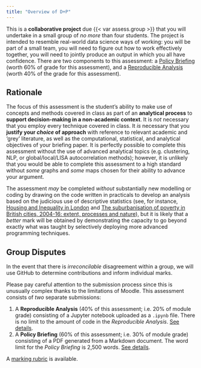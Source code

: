 ```yaml
---
title: "Overview of D+P"
---
```


This is a **collaborative project** due {{< var assess.group >}} that you will undertake in a small group of *no more* than four students. The project is intended to resemble real-world data science ways of working: you will be part of a small team, you will need to figure out how to work effectively together, you will need to jointly produce an output in which you all have confidence. There are two components to this assessment: a [Policy Briefing](./briefing.qmd) (worth 60% of grade for this assessment), and a [Reproducible Analysis](./code.qmd) (worth 40% of the grade for this assessment).

## Rationale

The focus of this assessment is the student's ability to make use of concepts and methods covered in class as part of an **analytical process** to **support decision-making in a non-academic context**. It is *not* necessary that you employ every technique covered in class. It *is* necessary that you **justify your *choice* of approach** with reference to relevant academic and 'grey' literature, as well as the computational, statistical, and analytical objectives of your briefing paper. It is perfectly possible to complete this assessment without the use of advanced analytical topics (e.g. clustering, NLP, or global/local/LISA autocorrelation methods); however, it is unlikely that you would be able to complete this assessment to a high standard without *some* graphs and *some* maps chosen for their ability to advance your argument.

The assessment *may* be completed *without* substantially new modelling or coding by drawing on the code written in practicals to develop an analysis based on the judicious use of descriptive statistics (see, for instance, [Housing and Inequality in London](https://www.centreforlondon.org/publication/housing-and-inequality-in-london/) and [The suburbanisation of poverty in British cities, 2004-16: extent, processes and nature](https://www.tandfonline.com/doi/full/10.1080/02723638.2017.1405689)), but it is likely that a *better* mark will be obtained by demonstrating the capacity to go beyond exactly what was taught by selectively deploying more advanced programming techniques. 

::: {.callout-warning}
## Group Disputes

In the event that there is *irreconcilable* disagreement within a group, we will use GitHub to determine contributions and inform individual marks.

:::

Please pay careful attention to the submission process since this is unusually complex thanks to the limitations of Moodle. This assessment consists of _two_ separate submissions:

1. A **Reproducible Analysis** (40% of this assessment; i.e. 20% of module grade) consisting of a Jupyter notebook uploaded as a `.ipynb` file. There is no limit to the amount of code in the *Reproducible Analysis*. [See details](./code.qmd).
2. A **Policy Briefing** (60% of this assessment; i.e. 30% of module grade) consisting of a PDF generated from a Markdown document. The word limit for the *Policy Briefing* is 2,500 words. [See details](./briefing.qmd).

A [marking rubric](./Group_Rubric.pdf) is available.
